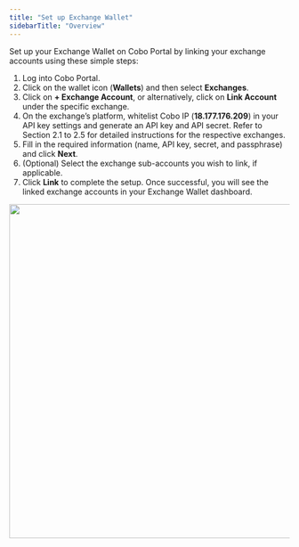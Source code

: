 ```yaml
---
title: "Set up Exchange Wallet"
sidebarTitle: "Overview"
---
```


Set up your Exchange Wallet on Cobo Portal by linking your exchange accounts using these simple steps:

1) Log into Cobo Portal.
2) Click on the wallet icon (**Wallets**) and then select **Exchanges**.
3) Click on **+ Exchange Account**, or alternatively, click on **Link Account** under the specific exchange.
4) On the exchange’s platform, whitelist Cobo IP (**18.177.176.209**) in your API key settings and generate an API key and API secret. Refer to Section 2.1 to 2.5 for detailed instructions for the respective exchanges.
5) Fill in the required information (name, API key, secret, and passphrase) and click **Next**.
6) (Optional) Select the exchange sub-accounts you wish to link, if applicable.
7) Click **Link** to complete the setup. Once successful, you will see the linked exchange accounts in your Exchange Wallet dashboard.

<img src="/images/smart-contract-wallet/set-up-scw-1.png" width="700" height="600"/>